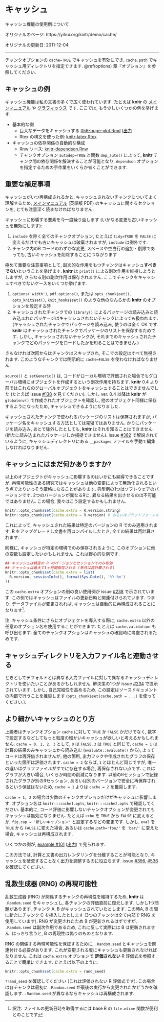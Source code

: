 <!---
title: Cache
subtitle: Examples for the cache feature
date: '2011-12-04'
slug: cache
--->

# キャッシュ {-#cache}

キャッシュ機能の使用例について

オリジナルのページ: https://yihui.org/knitr/demo/cache/

オリジナルの更新日: 2011-12-04

----

チャンクオプションの `cache=TRUE` でキャッシュを有効にでき, `cache.path` でキャッシュ用ディレクトリを指定できます. \@ref(options) 章『オプション』を参照してください.

## キャッシュの例 {-}

キャッシュ機能は私の文書の多くで広く使われています. たとえば **knitr** の [メインマニュアル](#manual) や [グラフィックス](#graphics) です. ここでは, もう少しいくつかの例を挙げます.

- 基本的な例
  - 巨大なデータをキャッシュする [056-huge-plot.Rmd](https://github.com/yihui/knitr-examples/raw/master/056-huge-plot.Rmd) ([出力](https://github.com/yihui/knitr-examples/blob/master/056-huge-plot.md)
  - Rtex の構文を使った例: [knitr-latex.Rtex](https://github.com/yihui/knitr/blob/master/inst/examples/knitr-latex.Rtex)
- キャッシュの依存関係の自動的な構成
  - Rnw ソース: [knitr-dependson.Rnw](https://github.com/yihui/knitr-examples/blob/master/017-auto-dependson.Rnw)
  - チャンクオプション `autodep=TRUE` と関数 `dep_auto()` によって, **knitr** チャンク間の依存関係を解決することが可能となり, `dependson` オプションを指定するための手作業をいくらか省くことができます.
  
## 重要な補足事項 {-}

キャッシュがいつ再構成されるかと, キャッシュされないチャンクについてよく理解するため, [メインマニュアル](https://github.com/yihui/knitr/releases/download/doc/knitr-manual.pdf) (英語版 PDF) のキャッシュに関するセクションを, とても注意深く読まなければなりません.

キャッシュに影響する要素を今一度繰り返します (いかなる変更も古いキャッシュを無効にします):

1. `include` を除く全てのチャンクオプション, たとえば `tidy=TRUE` を `FALSE` に変えるだけでも古いキャッシュは破棄されますが, `include` は例外です.
1. チャンク内のR コードのわずかな変更, スペースや空白行の追加・削除であっても, 古いキャッシュを削除することにつながります

極めて重要な注意事項として, 副次的な作用をもつチャンクはキャッシュ**すべきでない**ということを挙げます. **knitr** は `print()` による副次作用を維持しようとしますが, さらなる別の副次作用は保存されません. ここでチャンクをキャッシュすべきでないケースをいくつか挙げます.

1. `options('width')`, `pdf.options()`,  または `opts_chunk$set()`, `opts_knit$set()`, `knit_hooks$set()` のような他のなんらかの **knitr** のオプションを設定する時
1. キャッシュされたチャンクでの `library()` によるパッケージの読み込みと読み込まれたパッケージはキャッシュされないチャンクによっても扱われます. (キャッシュされたチャンクでパッケージを読み込み, 使うのは全く OK です. **knitr** はキャッシュされたチャンクでパッケージのリストを保存するためです. しかし, キャッシュされないチャンクが, それまでのキャッシュされたチャンクでどのパッケージをロードしたかを知ることはできません.)

さもなければ次回からはチャンクはスキップされ, そこでの設定はすべて無視されます. このようなチャンクでは明示的に `cache=FALSE` を使わなければなりません.

`source()` と `setGeneric()` は, コードがローカル環境で評価された場合でもグローバル環境にオブジェクトを作成するという副次作用を持ちます. **knitr** 0.4 より前ではこれらのグローバルオブジェクトをキャッシュすることはできませんでした (たとえば issue [#138](https://github.com/yihui/knitr/issues/138) を見てください). しかし ver. 0.4 以降は **knitr** が `globalenv()` で作成されたオブジェクトを確認し, 他のオブジェクト同様に保存するようになったため, キャッシュできるようになりました.

キャッシュされたチャンクで使われるパッケージのリストは保存されますが, パッケージ名をキャッシュする方法としては完璧ではありません. かりにパッケージを読み込み, あとで除外したとしても, **knitr** はそれを知ることはできません (新たに読み込まれたパッケージしか捕捉できません). Issue [#382](https://github.com/yihui/knitr/issues/382) で解説されているように, キャッシュディレクトリにある `__packages` ファイルを手動で編集しなければなりません.

## キャッシュにはまだ何かありますか? {-}

以上のオブジェクトがキャッシュに影響するのはいかにも納得できることですが, 再現可能性のある研究ではキャッシュは他の変更によって無効化されるという点でよりいっそう厳格になることがあります. 典型例の1つはソフトウェアのバージョンです. 2つのバージョンが異なるRに, 異なる結果を出させるのは不可能ではありません. この場合, 我々はこう設定するかもしれません.

```r
knitr::opts_chunk$set(cache.extra = R.version.string)
knitr::opts_chunk$set(cache.extra = R.version) # あるいはプラットフォームの違いも考慮する
```

これによって, キャッシュされた結果は特定のバージョンの R でのみ適用されます. R をアップグレードし文書を再コンパイルしたとき, 全ての結果は再計算されます.

同様に, キャッシュが特定の環境でのみ保存されるように, このオプションに他の変数も設定したいかもしれません. これは野心的な例です.

```r
## キャッシュは特定の R のバージョンとセッションでのみ有効
## キャッシュは最大で1ヶ月間保存される (来月は再計算される)
knitr::opts_chunk$set(cache.extra = list(
  R.version, sessionInfo(), format(Sys.Date(), '%Y-%m')
))
```

この `cache.extra` オプションの別の良い使用例が issue [#238](https://github.com/yihui/knitr/issues/238) で示されています. この例ではキャッシュはファイルの更新日時と関連付けられています. つまり, データファイルが変更されれば, キャッシュは自動的に再構成されることになります^[訳注: ファイルの更新日時を取得するには base R の `file.mtime` 関数が便利とのことです].

注: キャッシュ条件にさらにオブジェクトを導入する際に, `cache.extra` 以外の任意のオプション名を使用することができます. たとえば `cache.validation` も呼び出せます. 全てのチャンクオプションはキャッシュの確認時に考慮されるためです.

## キャッシュディレクトリを入力ファイル名と連動させる {-}

ときとしてデフォルトとは異なる入力ファイルに対して異なるキャッシュディレクトリを使いたいことがあるかもしれません. 解決策の1つが issue [#234](https://github.com/yihui/knitr/issues/234) で提示されています. しかし, 自己完結性を高めるため, この設定はソースドキュメントの内部で行うことを推奨します (`opts_chunk$set(cache.path = ...)` を使ってください.).

## より細かいキャッシュのとり方 {-}

上級者はチャンクオプション `cache` に対して `TRUE` か `FALSE` かだけでなく, 数字で設定するなどしてもっと粒度の細かいキャッシュが欲しいと考えるかもしれません. `cache = 0, 1, 2, 3` として, `0` は `FALSE`, `3` は `TRUE` と同じで, `cache = 1` は計算の結果のみキャッシュから読み込む (`evaluate::evaluate()` から), よってコードは再評価されませんが, 他の箇所, 出力フックや作成されたグラフの保存といった箇所は評価されます. `cache = 2` ならば, `1` とほとんど同じですが, 唯一の違いはグラフファイルがすでに存在する場合, 再保存されない点です. これはグラフが大きい場合, いくらか時間の削減になります. 以前のRセッションで記録されたグラフが別のRセッション, あるいは別のバージョンで安全に再保存されるという保証はないため, `cache = 1` よりは `cache = 2` を推奨します.

`cache = 1, 2` の場合は少数のチャンクオプションだけがキャッシュに影響します. オプション名は `knitr:::cache1.opts`, `knitr:::cache2.opts` で確認してください. 基本的に, コード評価に影響しないチャンクオプションが変更されてもキャッシュは無効になりません. たとえば `echo` を `TRUE` から `FALSE` に変えるとか, `fig.cap = '新しいキャプション'` と設定するなどの変更です. しかし, `eval` を `TRUE` から `FALSE` に変えた場合, あるいは `cache.path='foo/'` を `'bar/'` に変えた場合, キャッシュは再構成されます.

いくつかの例が, [example #101](https://github.com/yihui/knitr-examples/) ([出力](https://github.com/yihui/knitr-examples/blob/master/101-cache-levels.md)) で見られます.

この方法では, 計算と文書の出力レンダリングを分離することが可能となり,
キャッシュを破棄することなく出力を調整するのに役立ちます. issue [#396](https://github.com/yihui/knitr/issues/396), [#536](https://github.com/yihui/knitr/issues/536) を確認してください.

## 乱数生成器 (RNG) の再現可能性 {-}

乱数生成器 (RNG) が関係するチャンクの再現性を維持するため,  **knitr** は `.Random.seed` をキャッシュし, 各チャンクの評価直前に復元します. しかし1つ問題があります. チャンク A, B がキャッシュされていたとします. この時A, B の間に新たにチャンク C を挿入したとします (3つのチャンクは全て内部で RNG を使用しています). RNG が変更されたため B が更新されるはずですが, `.Random.seed` は副次作用であるため, これに反して実際には B は更新されません. はっきり言うと, B の再現性は偽りのものとなります.

RNG の関係する再現可能性を保証するために, `.Random.seed` とキャッシュを関連付ける必要があります. これが変更される度にキャッシュも更新されなければなりません. これは `cache.extra` オプションで **評価されない** R 評価式を参照することで簡単にできます. たとえば以下のように.

```r
knitr::opts_chunk$set(cache.extra = rand_seed)
```

`?rand_seed` を確認してください (これは評価されない R 評価式です). この場合は各チャンクは最初に `.Random.seed` が最後の実行から変更されたかどうかを確認します. `.Random.seed` が異なるならキャッシュは再構成されます.
